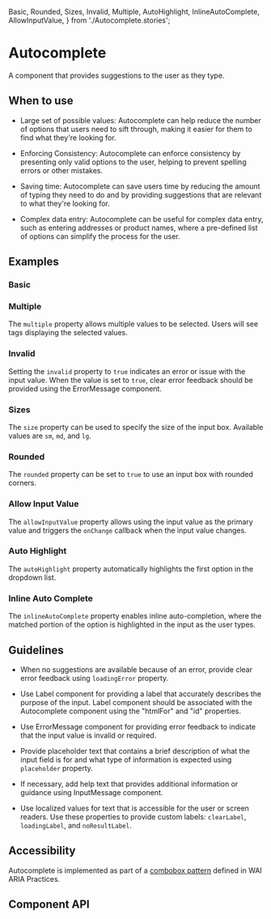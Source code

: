   Basic,
  Rounded,
  Sizes,
  Invalid,
  Multiple,
  AutoHighlight,
  InlineAutoComplete, AllowInputValue,
} from './Autocomplete.stories';

<Meta of={Autocomplete} />

# Autocomplete

A component that provides suggestions to the user as they
type.

## When to use

- Large set of possible values: Autocomplete can help reduce
the number of options that users need to sift through, making it easier for them
to find what they're looking for.

- Enforcing Consistency: Autocomplete can enforce consistency
by presenting only valid options to the user, helping to prevent spelling errors
or other mistakes.

- Saving time: Autocomplete can save users time by reducing
the amount of typing they need to do and by providing suggestions that are
relevant to what they're looking for.

- Complex data entry: Autocomplete can be useful for complex data entry,
such as entering addresses or product names, where a pre-defined list
of options can simplify the process for the user.

## Examples

### Basic

<Canvas of={Basic} />

### Multiple

The `multiple` property allows multiple values to be selected. Users will see tags displaying the selected values.

<Canvas of={Multiple} />

### Invalid

Setting the `invalid` property to `true` indicates an error or issue with the input value. When the value is set
to `true`, clear error feedback should be provided using the ErrorMessage component.

<Canvas of={Invalid} />

### Sizes

The `size` property can be used to specify the size of the input box. Available values are `sm`, `md`, and `lg`.

<Canvas of={Sizes} />

### Rounded

The `rounded` property can be set to `true` to use an input box with rounded corners.

<Canvas of={Rounded} />

### Allow Input Value

The `allowInputValue` property allows using the input value as the primary value and triggers the `onChange` callback
when the input value changes.

<Canvas of={AllowInputValue} />

### Auto Highlight

The `autoHighlight` property automatically highlights the first option in the dropdown list.

<Canvas of={AutoHighlight} />

### Inline Auto Complete

The `inlineAutoComplete` property enables inline auto-completion, where the matched portion of the option is highlighted
in the input as the user types.

<Canvas of={InlineAutoComplete} />

## Guidelines

- When no suggestions are available because of an error, provide clear error
feedback using `loadingError` property.

- Use Label component for providing a label that accurately describes
the purpose of the input. Label component should be associated
with the Autocomplete component using the "htmlFor" and "id" properties.

- Use ErrorMessage component for providing error feedback to indicate
that the input value is invalid or required.

- Provide placeholder text that contains a brief description of what the input
field is for and what type of information is expected using `placeholder`
property.

- If necessary, add help text that provides additional information or guidance
using InputMessage component.

- Use localized values for text that is accessible for the user or screen
readers. Use these properties to provide custom labels: `clearLabel`,
`loadingLabel`, and `noResultLabel`.

## Accessibility

Autocomplete is implemented as part of a [combobox pattern](https://www.w3.org/WAI/ARIA/apg/patterns/combobox)
defined in WAI ARIA Practices.

## Component API

<ArgTypes />


